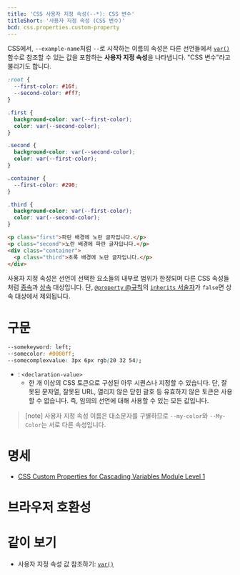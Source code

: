 ```yaml
---
title: 'CSS 사용자 지정 속성(--*): CSS 변수'
titleShort: '사용자 지정 속성 (CSS 변수)'
bcd: css.properties.custom-property
---
```


CSS에서, `--example-name`처럼 `--`로 시작하는 이름의 속성은 다른 선언들에서 [`var()`] 함수로 참조할 수 있는 값을 포함하는 **사용자 지정 속성**을 나타냅니다. "CSS 변수"라고 불리기도 합니다.

```css hidden name=demo
:root {
  --first-color: #16f;
  --second-color: #ff7;
}

.first {
  background-color: var(--first-color);
  color: var(--second-color);
}

.second {
  background-color: var(--second-color);
  color: var(--first-color);
}

.container {
  --first-color: #290;
}

.third {
  background-color: var(--first-color);
  color: var(--second-color);
}
```

```html hidden name=demo
<p class="first">파란 배경에 노란 글자입니다.</p>
<p class="second">노란 배경에 파란 글자입니다.</p>
<div class="container">
  <p class="third">초록 배경에 노란 글자입니다.</p>
</div>
```

<LiveExample lang="css" name="demo" height={160} />

사용자 지정 속성은 선언이 선택한 요소들의 내부로 범위가 한정되며 다른 CSS 속성들처럼 [종속](https://developer.mozilla.org/en-US/docs/Web/CSS/Cascade)과 [상속](https://developer.mozilla.org/en-US/docs/Web/CSS/Inheritance) 대상입니다. 단, [`@property` @규칙](https://developer.mozilla.org/en-US/docs/Web/CSS/@property)의 [`inherits` 서술자](https://developer.mozilla.org/en-US/docs/Web/CSS/@property/inherits)가 `false`면 상속 대상에서 제외됩니다.

# 구문

```css
--somekeyword: left;
--somecolor: #0000ff;
--somecomplexvalue: 3px 6px rgb(20 32 54);
```

- : `<declaration-value>`
  - 한 개 이상의 CSS 토큰으로 구성된 아무 시퀀스나 지정할 수 있습니다. 단, 잘못된 문자열, 잘못된 URL, 열리지 않은 닫힌 괄호 등 유효하지 않은 토큰은 사용할 수 없습니다. 즉, 임의의 선언에 대해 사용할 수 있는 모든 값입니다.

> [note] 사용자 지정 속성 이름은 대소문자를 구별하므로 `--my-color`와 `--My-Color`는 서로 다른 속성입니다.

# 명세

- [CSS Custom Properties for Cascading Variables Module Level 1](https://drafts.csswg.org/css-variables/#defining-variables)

# 브라우저 호환성

<BrowserCompat data={props.bcd} />

# 같이 보기

- 사용자 지정 속성 값 참조하기: [`var()`]

[`var()`]: ./var

